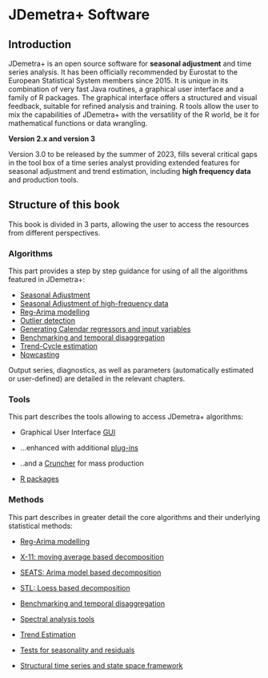 # JDemetra+ Software {.unnumbered}

## Introduction

JDemetra+ is an open source software for **seasonal adjustment** and time series analysis. It has been officially recommended by Eurostat to the European Statistical System members since 2015. It is unique in its combination of very fast Java routines, a graphical user interface and a family of R packages. The graphical interface offers a structured and visual feedback, suitable for refined analysis and training. R tools allow the user to mix the capabilities of JDemetra+ with the versatility of the R world, be it for mathematical functions or data wrangling.

**Version 2.x and version 3**

Version 3.0 to be released by the summer of 2023, fills several critical gaps in the tool box of a time series analyst providing extended features for seasonal adjustment and trend estimation, including **high frequency data** and production tools.

## Structure of this book

This book is divided in 3 parts, allowing the user to access the resources from different perspectives.

### Algorithms

This part provides a step by step guidance for using of all the algorithms featured in JDemetra+:

-   [Seasonal Adjustment](A-sa.qmd)
-   [Seasonal Adjustment of high-frequency data](A-sa-hf.qmd)
-   [Reg-Arima modelling](A-sa.qmd)
-   [Outlier detection](A-outlier-detection.qmd)
-   [Generating Calendar regressors and input variables](A-calendar-and-input.qmd)
-   [Benchmarking and temporal disaggregation](A-benchmarking.qmd)
-   [Trend-Cycle estimation](A-trend-cycle-estimation.qmd)
-   [Nowcasting](A-nowcasting.qmd)

Output series, diagnostics, as well as parameters (automatically estimated or user-defined) are detailed in the relevant chapters.

### Tools

This part describes the tools allowing to access JDemetra+ algorithms:

-   Graphical User Interface [GUI](T-graphical-user-interface.qmd)

-   ...enhanced with additional [plug-ins](T-plug-ins.qmd)

-   ..and a [Cruncher](T-Production-tools-cruncher-QR.qmd) for mass production

-   [R packages](T-r-packages.qmd)

### Methods

This part describes in greater detail the core algorithms and their underlying statistical methods:

-   [Reg-Arima modelling](M-reg-arima-modelling.qmd)

-   [X-11: moving average based decomposition](M-X11-decomposition.qmd)

-   [SEATS: Arima model based decomposition](M-SEATS-decomposition.qmd)

-   [STL: Loess based decomposition](M-STL-decomposition.qmd)

-   [Benchmarking and temporal disaggregation](M-Temp-Disagg-Bench.qmd)

-   [Spectral analysis tools](M-spectral-analysis.qmd)

-   [Trend Estimation](M-Trend-Estimation-Local-Polynomials.qmd)

-   [Tests for seasonality and residuals](M-tests.qmd)

-   [Structural time series and state space framework](M-state-space-framework.qmd)

